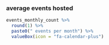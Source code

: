 ### average events hosted

```r
events_monthly_count %>% 
  round(1) %>%
  paste0(" events per month") %>%
  valueBox(icon = "fa-calendar-plus")
```
